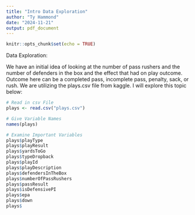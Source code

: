 ```yaml
---
title: "Intro Data Exploration"
author: "Ty Hammond"
date: "2024-11-21"
output: pdf_document
---
```


```r
knitr::opts_chunk$set(echo = TRUE)
```

Data Exploration:

We have an initial idea of looking at the number of pass rushers and the number of defenders in the box and the effect that had on play outcome. Outcome here can be a completed pass, incomplete pass, penalty, sack, or rush. We are utilizing the plays.csv file from kaggle. I will explore this topic below:

```r
# Read in csv File
plays <- read.csv("plays.csv")

# Give Variable Names
names(plays)

# Examine Important Variables
plays$playType
plays$playResult
plays$yardsToGo
plays$typeDropback
plays$playId
plays$playDescription
plays$defendersInTheBox
plays$numberOfPassRushers
plays$passResult
plays$isDefensivePI
plays$epa
plays$down
plays$
```